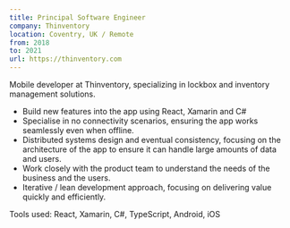 ```yaml
---
title: Principal Software Engineer
company: Thinventory
location: Coventry, UK / Remote
from: 2018
to: 2021 
url: https://thinventory.com
---
```


Mobile developer at Thinventory, specializing in lockbox and inventory management solutions.

- Build new features into the app using React, Xamarin and C#
- Specialise in no connectivity scenarios, ensuring the app works seamlessly even when offline.
- Distributed systems design and eventual consistency, focusing on the architecture of the app to ensure it can handle large amounts of data and users.
- Work closely with the product team to understand the needs of the business and the users.
- Iterative / lean development approach, focusing on delivering value quickly and efficiently.

Tools used: React, Xamarin, C#, TypeScript, Android, iOS
